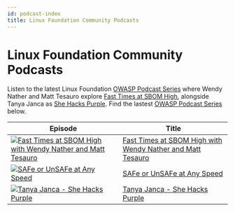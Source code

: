```yaml
---
id: podcast-index
title: Linux Foundation Community Podcasts
---
```


# Linux Foundation Community Podcasts

Listen to the latest Linux Foundation [OWASP Podcast Series](https://soundcloud.com/owasp-podcast/) where Wendy Nather and Matt Tesauro explore [Fast Times at SBOM High](https://soundcloud.com/owasp-podcast/fast-times-at-sbom-high-with-wendy-nather-and-matt-tesauro), alongside Tanya Janca as [She Hacks Purple](https://soundcloud.com/owasp-podcast/tanya-janca). Find the lastest [OWASP Podcast Series](https://soundcloud.com/owasp-podcast/) below.

| Episode                                                                                                                                                                                                                             | Title                                                                                     |
| ----------------------------------------------------------------------------------------------------------------------------------------------------------------------------------------------------------------------------------- | ----------------------------------------------------------------------------------------- |
| [![Fast Times at SBOM High with Wendy Nather and Matt Tesauro](https://i1.sndcdn.com/artworks-w7oWbUxpTRdyNtXX-KOVXDw-t67x67.jpg)](https://soundcloud.com/owasp-podcast/fast-times-at-sbom-high-with-wendy-nather-and-matt-tesauro) | [Fast Times at SBOM High with Wendy Nather and Matt Tesauro](fast-times-at-sbom-high.mdx) |
| [![SAFe or UnSAFe at Any Speed](https://i1.sndcdn.com/artworks-YZmEbDMcCChMjj6A-IezvvA-t67x67.jpg)](https://soundcloud.com/owasp-podcast/safe-of-unsafe-at-any-speed)                                                               | [SAFe or UnSAFe at Any Speed](safe-or-unsafe-at-any-speed.mdx)                            |
| [![Tanya Janca - She Hacks Purple](https://i1.sndcdn.com/artworks-4gWbGDUEBZizgpQ9-YIcfzg-t67x67.jpg)](https://soundcloud.com/owasp-podcast/tanya-janca)                                                                            | [Tanya Janca - She Hacks Purple](https://soundcloud.com/owasp-podcast/tanya-janca)        |
